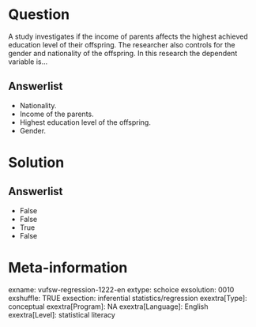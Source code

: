 Question
========
A study investigates if the income of parents affects the highest
achieved education level of their offspring. The researcher also
controls for the gender and nationality of the offspring. In this
research the dependent variable is…

Answerlist
----------
* Nationality.
* Income of the parents.
* Highest education level of the offspring.
* Gender.

Solution
========










Answerlist
----------
* False
* False
* True
* False

Meta-information
================
exname: vufsw-regression-1222-en
extype: schoice
exsolution: 0010
exshuffle: TRUE
exsection: inferential statistics/regression
exextra[Type]: conceptual
exextra[Program]: NA
exextra[Language]: English
exextra[Level]: statistical literacy

